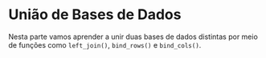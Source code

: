 # União de Bases de Dados

Nesta parte vamos aprender a unir duas bases de dados distintas por meio de funções como `left_join()`, `bind_rows()` e `bind_cols()`.